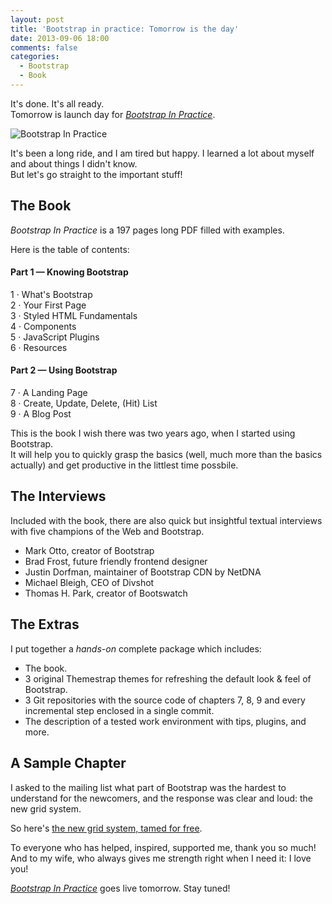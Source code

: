 ```yaml
---
layout: post
title: 'Bootstrap in practice: Tomorrow is the day'
date: 2013-09-06 18:00
comments: false
categories:
  - Bootstrap
  - Book
---
```



It's done. It's all ready.  
Tomorrow is launch day for [_Bootstrap In Practice_](/bootstrap-in-practice).

<UiFigureWithCaption>

![Bootstrap In Practice](../assets/images/posts/2013-09-06-bootstrap-in-practice-tomorrow/bootstrap-in-practice.png)

</UiFigureWithCaption>

It's been a long ride, and I am tired but happy. I learned a lot about myself and about things I didn't know.  
But let's go straight to the important stuff!

## The Book

_Bootstrap In Practice_ is a 197 pages long PDF filled with examples.

Here is the table of contents:

#### Part 1 &mdash; Knowing Bootstrap

1 &middot; What's Bootstrap  
2 &middot; Your First Page  
3 &middot; Styled HTML Fundamentals  
4 &middot; Components  
5 &middot; JavaScript Plugins  
6 &middot; Resources

#### Part 2 &mdash; Using Bootstrap

7 &middot; A Landing Page  
8 &middot; Create, Update, Delete, (Hit) List  
9 &middot; A Blog Post

This is the book I wish there was two years ago, when I started using Bootstrap.  
It will help you to quickly grasp the basics (well, much more than the basics actually) and get productive in the littlest time possbile.

## The Interviews

Included with the book, there are also quick but insightful textual interviews with five champions of the Web and Bootstrap.

- Mark Otto, creator of Bootstrap
- Brad Frost, future friendly frontend designer
- Justin Dorfman, maintainer of Bootstrap CDN by NetDNA
- Michael Bleigh, CEO of Divshot
- Thomas H. Park, creator of Bootswatch

## The Extras

I put together a _hands-on_ complete package which includes:

- The book.
- 3 original Themestrap themes for refreshing the default look & feel of Bootstrap.
- 3 Git repositories with the source code of chapters 7, 8, 9 and every incremental step enclosed in a single commit.
- The description of a tested work environment with tips, plugins, and more.

## A Sample Chapter

I asked to the mailing list what part of Bootstrap was the hardest to understand for the newcomers, and the response was clear and loud: the new grid system.

So here's [the new grid system, tamed for free](/bootstrap-in-practice/#free-chapter).

To everyone who has helped, inspired, supported me, thank you so much! And to my wife, who always gives me strength right when I need it: I love you!

[_Bootstrap In Practice_](/bootstrap-in-practice) goes live tomorrow. Stay tuned!
